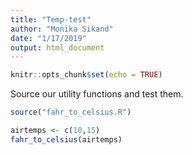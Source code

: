 ```yaml
---
title: "Temp-test"
author: "Monika Sikand"
date: "1/17/2019"
output: html_document
---
```


```r
knitr::opts_chunk$set(echo = TRUE)
```

Source our utility functions and test them.

```r
source("fahr_to_celsius.R")
```

```r
airtemps <- c(10,15)
fahr_to_celsius(airtemps)
```


